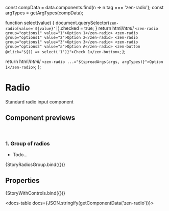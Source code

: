 
const compData = data.components.find(n => n.tag === 'zen-radio');
const argTypes = getArgTypes(compData);

<Meta title="Forms/Radio" component="zen-radio" argTypes={argTypes} />

  function select(value) {
    document.querySelector(`zen-radio[value='${value}']`).checked = true;
  }
  return html/*html*/ `
    <zen-radio group="options1" value="1">Option 1</zen-radio>
    <zen-radio group="options1" value="2">Option 2</zen-radio>
    <zen-radio group="options1" value="3">Option 3</zen-radio>
    <zen-radio group="options2" value="a">Option A</zen-radio>
    <zen-button @click="${() => select('1')}">Check 1</zen-button>
  `;
};

  return html/*html*/ `
    <zen-radio ...="${spreadArgs(args, argTypes)}">Option 1</zen-radio>
  `;
};

# Radio

Standard radio input component

## Component previews

<br />

### 1. Group of radios

- Todo...

<Canvas>
  <Story name="button">{StoryRadiosGroup.bind({})}</Story>
</Canvas>

## Properties

<Canvas>
  <Story
    name="default"
    args={{
      ...getDefaultArgs(argTypes),
    }}
  >
    {StoryWithControls.bind({})}
  </Story>
</Canvas>

<ArgsTable story="default" />

<docs-table docs={JSON.stringify(getComponentData('zen-radio'))}></docs-table>
